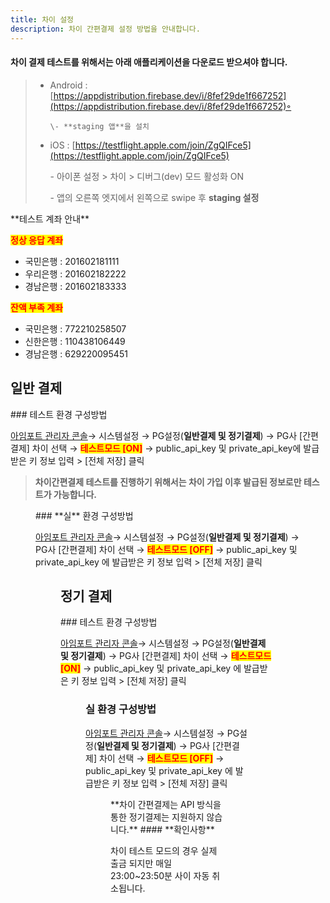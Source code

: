 ```yaml
---
title: 차이 설정
description: 차이 간편결제 설정 방법을 안내합니다.
---
```



#### 차이 결제 테스트를 위해서는 아래 애플리케이션을 다운로드 받으셔야 합니다.

> - Android : [https://appdistribution.firebase.dev/i/8fef29de1f667252](https://appdistribution.firebase.dev/i/8fef29de1f667252)◦
>
>       \- **staging 앱**을 설치
>
> - iOS : [https://testflight.apple.com/join/ZgQIFce5](https://testflight.apple.com/join/ZgQIFce5)
>
>   \- 아이폰 설정 > 차이 > 디버그(dev) 모드 활성화 ON
>
>   \- 앱의 오른쪽 엣지에서 왼쪽으로 swipe 후 **staging 설정**

<Hint style="info">
**테스트 계좌 안내**

<mark style="color:red;">**정상 응답 계좌**</mark>

- 국민은행 : 201602181111
- 우리은행 : 201602182222
- 경남은행 : 201602183333

<mark style="color:red;">**잔액 부족 계좌**</mark>

- 국민은행 : 772210258507
- 신한은행 : 110438106449
- 경남은행 : 629220095451

</Hint>

## 일반 결제

<Tabs>
<Tab title="테스트 결제">
### 테스트 환경 구성방법

[아임포트 관리자 콘솔](https://admin.iamport.kr/)→ 시스템설정 → PG설정(**일반결제 및 정기결제**) → PG사 \[간편결제] 차이 선택 → <mark style="color:red;">**테스트모드 \[ON]**</mark> → public_api_key 및 private_api_key에 발급받은 키 정보 입력 > \[전체 저장] 클릭

> **차이간편결제 테스트를 진행하기 위해서는 차이 가입 이후 발급된 정보로만 테스트가 가능합니다.**

<Figure src="/gitbook-assets/en/image (129).png" caption="테스트 설정 예시" />

</Tab>

<Tab title="실 결제">
### **실** 환경 구성방법

[아임포트 관리자 콘솔](https://admin.iamport.kr/)→ 시스템설정 → PG설정(**일반결제 및 정기결제**) → PG사 \[간편결제] 차이 선택 → <mark style="color:red;">**테스트모드 \[OFF]**</mark> → public_api_key 및 private_api_key 에 발급받은 키 정보 입력 > \[전체 저장] 클릭

<Figure src="/gitbook-assets/en/image (269).png" caption="실 계정 설정 예시" />

</Tab>
</Tabs>

## 정기 결제

<Tabs>
<Tab title="결제창 방식">
### 테스트 환경 구성방법

[아임포트 관리자 콘솔](https://admin.iamport.kr/)→ 시스템설정 → PG설정(**일반결제 및 정기결제**) → PG사 \[간편결제] 차이 선택 → <mark style="color:red;">**테스트모드 \[ON]**</mark> → public_api_key 및 private_api_key 에 발급받은 키 정보 입력 > \[전체 저장] 클릭

<Figure src="/gitbook-assets/en/image (11).png" caption="테스트 설정 예시" />

### **실** 환경 구성방법

[아임포트 관리자 콘솔](https://admin.iamport.kr/)→ 시스템설정 → PG설정(**일반결제 및 정기결제**) → PG사 \[간편결제] 차이 선택 → <mark style="color:red;">**테스트모드 \[OFF]**</mark> → public_api_key 및 private_api_key 에 발급받은 키 정보 입력 > \[전체 저장] 클릭

<Figure src="/gitbook-assets/en/image (1).png" caption="실 계정 설정 예시" />

</Tab>

<Tab title="API 방식">
**차이 간편결제는 API 방식을 통한 정기결제는 지원하지 않습니다.**

</Tab>
</Tabs>

<Hint style="info">
#### **확인사항**

차이 테스트 모드의 경우 실제 출금 되지만 매일 23:00\~23:50분 사이 자동 취소됩니다.

</Hint>
